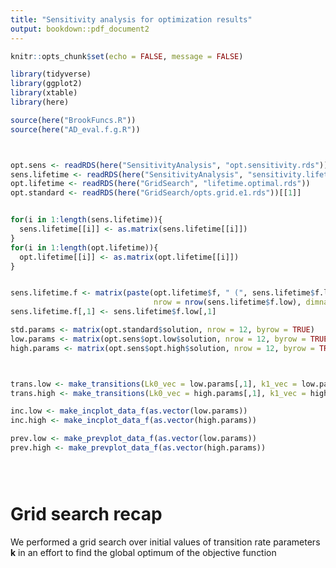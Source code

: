 ```yaml
---
title: "Sensitivity analysis for optimization results"
output: bookdown::pdf_document2
---
```


```r
knitr::opts_chunk$set(echo = FALSE, message = FALSE)
```

```r
library(tidyverse)
library(ggplot2)
library(xtable)
library(here)

source(here("BrookFuncs.R"))
source(here("AD_eval.f.g.R"))



opt.sens <- readRDS(here("SensitivityAnalysis", "opt.sensitivity.rds"))
sens.lifetime <- readRDS(here("SensitivityAnalysis", "sensitivity.lifetime.tables.rds"))
opt.lifetime <- readRDS(here("GridSearch", "lifetime.optimal.rds"))
opt.standard <- readRDS(here("GridSearch/opts.grid.e1.rds"))[[1]]


for(i in 1:length(sens.lifetime)){
  sens.lifetime[[i]] <- as.matrix(sens.lifetime[[i]])
}
for(i in 1:length(opt.lifetime)){
  opt.lifetime[[i]] <- as.matrix(opt.lifetime[[i]])
}


sens.lifetime.f <- matrix(paste(opt.lifetime$f, " (", sens.lifetime$f.low, ", ", sens.lifetime$f.high, ")", sep = ""),
                                nrow = nrow(sens.lifetime$f.low), dimnames = dimnames(sens.lifetime$f.low))
sens.lifetime.f[,1] <- sens.lifetime$f.low[,1]

std.params <- matrix(opt.standard$solution, nrow = 12, byrow = TRUE)
low.params <- matrix(opt.sens$opt.low$solution, nrow = 12, byrow = TRUE)
high.params <- matrix(opt.sens$opt.high$solution, nrow = 12, byrow = TRUE)



trans.low <- make_transitions(Lk0_vec = low.params[,1], k1_vec = low.params[,2])
trans.high <- make_transitions(Lk0_vec = high.params[,1], k1_vec = high.params[,2])

inc.low <- make_incplot_data_f(as.vector(low.params))
inc.high <- make_incplot_data_f(as.vector(high.params))

prev.low <- make_prevplot_data_f(as.vector(low.params))
prev.high <- make_prevplot_data_f(as.vector(high.params))





```

# Grid search recap

We performed a grid search over initial values of transition rate parameters $\boldsymbol{k}$ in an effort to find the global optimum of the objective function 
\begin{equation}
f(\boldsymbol{k}) = \frac{1}{n_1} \sum_{a = 65}^{90} \Big(\log(\widehat{I}(\boldsymbol{k}, a)) - \log(I(a))\Big)^2 +  
\frac{1}{n_2} \sum_{i \in I} \sum_{a = 50}^{95} \Big(\log(\widehat{Pu}_i(\boldsymbol{k}, a)) - \log(Pu_i(a))\Big)^2. 
(\#eq:loss)
\end{equation}

